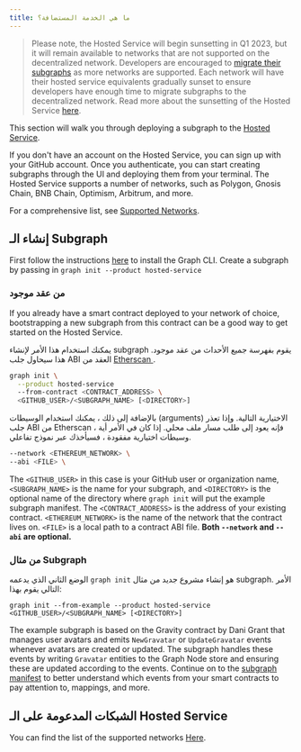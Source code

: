 ```yaml
---
title: ما هي الخدمة المستضافة؟
---
```


> Please note, the Hosted Service will begin sunsetting in Q1 2023, but it will remain available to networks that are not supported on the decentralized network. Developers are encouraged to [migrate their subgraphs](https://thegraph.com/blog/how-to-migrate-ethereum-subgraph) as more networks are supported. Each network will have their hosted service equivalents gradually sunset to ensure developers have enough time to migrate subgraphs to the decentralized network. Read more about the sunsetting of the Hosted Service [here](https://thegraph.com/blog/sunsetting-hosted-service).

This section will walk you through deploying a subgraph to the [Hosted Service](https://thegraph.com/hosted-service/).

If you don't have an account on the Hosted Service, you can sign up with your GitHub account. Once you authenticate, you can start creating subgraphs through the UI and deploying them from your terminal. The Hosted Service supports a number of networks, such as Polygon, Gnosis Chain, BNB Chain, Optimism, Arbitrum, and more.

For a comprehensive list, see [Supported Networks](/developing/supported-networks/#hosted-service).

## إنشاء الـ Subgraph

First follow the instructions [here](/developing/defining-a-subgraph) to install the Graph CLI. Create a subgraph by passing in `graph init --product hosted-service`

### من عقد موجود

If you already have a smart contract deployed to your network of choice, bootstrapping a new subgraph from this contract can be a good way to get started on the Hosted Service.

يمكنك استخدام هذا الأمر لإنشاء subgraph يقوم بفهرسة جميع الأحداث من عقد موجود. هذا سيحاول جلب ABI العقد من [ Etherscan ](https://etherscan.io/).

```sh
graph init \
  --product hosted-service
  --from-contract <CONTRACT_ADDRESS> \
  <GITHUB_USER>/<SUBGRAPH_NAME> [<DIRECTORY>]
```

بالإضافة إلى ذلك ، يمكنك استخدام الوسيطات (arguments) الاختيارية التالية. وإذا تعذر جلب ABI من Etherscan ، فإنه يعود إلى طلب مسار ملف محلي. إذا كان في الأمر أية وسيطات اختيارية مفقودة ، فسيأخذك عبر نموذج تفاعلي.

```sh
--network <ETHEREUM_NETWORK> \
--abi <FILE> \
```

The `<GITHUB_USER>` in this case is your GitHub user or organization name, `<SUBGRAPH_NAME>` is the name for your subgraph, and `<DIRECTORY>` is the optional name of the directory where `graph init` will put the example subgraph manifest. The `<CONTRACT_ADDRESS>` is the address of your existing contract. `<ETHEREUM_NETWORK>` is the name of the network that the contract lives on. `<FILE>` is a local path to a contract ABI file. **Both `--network` and `--abi` are optional.**

### من مثال Subgraph

الوضع الثاني الذي يدعمه `graph init` هو إنشاء مشروع جديد من مثال subgraph. الأمر التالي يقوم بهذا:

```
graph init --from-example --product hosted-service <GITHUB_USER>/<SUBGRAPH_NAME> [<DIRECTORY>]
```

The example subgraph is based on the Gravity contract by Dani Grant that manages user avatars and emits `NewGravatar` or `UpdateGravatar` events whenever avatars are created or updated. The subgraph handles these events by writing `Gravatar` entities to the Graph Node store and ensuring these are updated according to the events. Continue on to the [subgraph manifest](/developing/creating-a-subgraph#the-subgraph-manifest) to better understand which events from your smart contracts to pay attention to, mappings, and more.

## الشبكات المدعومة على الـ Hosted Service

You can find the list of the supported networks [Here](/developing/supported-networks).
